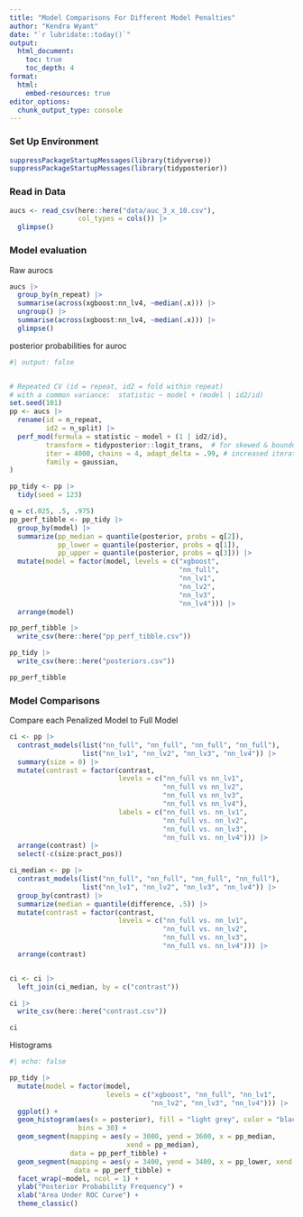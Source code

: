 ```yaml
---
title: "Model Comparisons For Different Model Penalties"
author: "Kendra Wyant"
date: "`r lubridate::today()`"
output: 
  html_document:
    toc: true 
    toc_depth: 4
format:
  html:
    embed-resources: true
editor_options: 
  chunk_output_type: console
---
```


### Set Up Environment

```r
suppressPackageStartupMessages(library(tidyverse))
suppressPackageStartupMessages(library(tidyposterior))
```

### Read in Data
```r
aucs <- read_csv(here::here("data/auc_3_x_10.csv"), 
                 col_types = cols()) |> 
  glimpse()
```


### Model evaluation

Raw aurocs

```r
aucs |> 
  group_by(n_repeat) |> 
  summarise(across(xgboost:nn_lv4, ~median(.x))) |> 
  ungroup() |> 
  summarise(across(xgboost:nn_lv4, ~median(.x))) |> 
  glimpse()
```

posterior probabilities for auroc

```r
#| output: false


# Repeated CV (id = repeat, id2 = fold within repeat)
# with a common variance:  statistic ~ model + (model | id2/id)
set.seed(101)
pp <- aucs |> 
  rename(id = n_repeat,
         id2 = n_split) |> 
  perf_mod(formula = statistic ~ model + (1 | id2/id),
         transform = tidyposterior::logit_trans,  # for skewed & bounded AUC
         iter = 4000, chains = 4, adapt_delta = .99, # increased iteration from 2000 to fix divergence issues
         family = gaussian, 
)  

```

```r
pp_tidy <- pp |> 
  tidy(seed = 123) 

q = c(.025, .5, .975)
pp_perf_tibble <- pp_tidy |> 
  group_by(model) |> 
  summarize(pp_median = quantile(posterior, probs = q[2]),
            pp_lower = quantile(posterior, probs = q[1]), 
            pp_upper = quantile(posterior, probs = q[3])) |> 
  mutate(model = factor(model, levels = c("xgboost", 
                                          "nn_full", 
                                          "nn_lv1", 
                                          "nn_lv2", 
                                          "nn_lv3",
                                          "nn_lv4"))) |> 
  arrange(model)

pp_perf_tibble |> 
  write_csv(here::here("pp_perf_tibble.csv"))

pp_tidy |> 
  write_csv(here::here("posteriors.csv"))

pp_perf_tibble
```


### Model Comparisons

Compare each Penalized Model to Full Model

```r


ci <- pp |>
  contrast_models(list("nn_full", "nn_full", "nn_full", "nn_full"), 
                  list("nn_lv1", "nn_lv2", "nn_lv3", "nn_lv4")) |> 
  summary(size = 0) |> 
  mutate(contrast = factor(contrast, 
                           levels = c("nn_full vs nn_lv1", 
                                      "nn_full vs nn_lv2", 
                                      "nn_full vs nn_lv3", 
                                      "nn_full vs nn_lv4"),
                           labels = c("nn_full vs. nn_lv1", 
                                      "nn_full vs. nn_lv2", 
                                      "nn_full vs. nn_lv3", 
                                      "nn_full vs. nn_lv4"))) |> 
  arrange(contrast) |> 
  select(-c(size:pract_pos))

ci_median <- pp |> 
  contrast_models(list("nn_full", "nn_full", "nn_full", "nn_full"), 
                  list("nn_lv1", "nn_lv2", "nn_lv3", "nn_lv4")) |> 
  group_by(contrast) |> 
  summarize(median = quantile(difference, .5)) |> 
  mutate(contrast = factor(contrast, 
                           levels = c("nn_full vs. nn_lv1", 
                                      "nn_full vs. nn_lv2", 
                                      "nn_full vs. nn_lv3", 
                                      "nn_full vs. nn_lv4"))) |> 
  arrange(contrast)


ci <- ci |> 
  left_join(ci_median, by = c("contrast")) 

ci |> 
  write_csv(here::here("contrast.csv"))

ci
```


Histograms
```r
#| echo: false

pp_tidy |> 
  mutate(model = factor(model, 
                        levels = c("xgboost", "nn_full", "nn_lv1", 
                                   "nn_lv2", "nn_lv3", "nn_lv4"))) |>
  ggplot() + 
  geom_histogram(aes(x = posterior), fill = "light grey", color = "black", 
                 bins = 30) +
  geom_segment(mapping = aes(y = 3000, yend = 3600, x = pp_median, 
                             xend = pp_median),
               data = pp_perf_tibble) +
  geom_segment(mapping = aes(y = 3400, yend = 3400, x = pp_lower, xend = pp_upper),
                data = pp_perf_tibble) +
  facet_wrap(~model, ncol = 1) +
  ylab("Posterior Probability Frequency") +
  xlab("Area Under ROC Curve") +
  theme_classic() 
```


